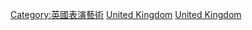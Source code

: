 {{commons category|Dance of the United Kingdom}}

[[Category:英國表演藝術|Category:英國表演藝術]]
[[Category:各國舞蹈|United Kingdom]]
[[Category:歐洲各國舞蹈|United Kingdom]]